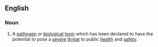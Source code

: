 ==English==

===Noun===
{{en-noun|head=[[select]] [[agent]]}}
{{wikipedia}}

# {{context|US|legal}} A [[pathogen]] or [[biological]] [[toxin]] which has been declared to have the potential to pose a [[severe]] [[threat]] to public [[health]] and [[safety]].